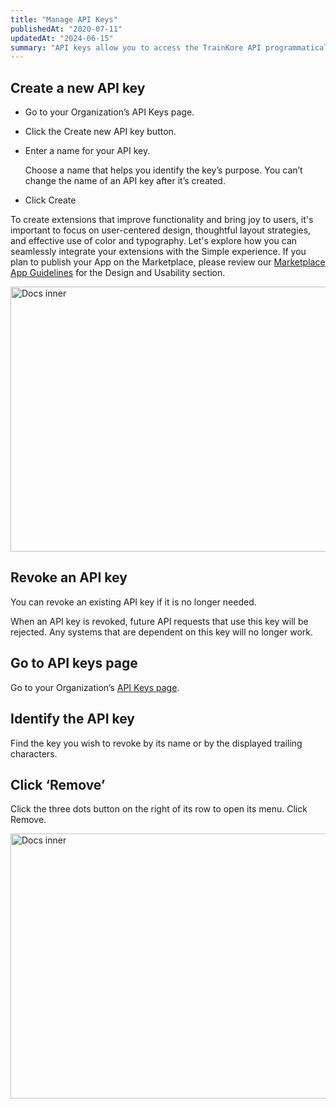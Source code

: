 ```yaml
---
title: "Manage API Keys"
publishedAt: "2020-07-11"
updatedAt: "2024-06-15"
summary: "API keys allow you to access the TrainKore API programmatically in your app."
---
```


## Create a new API key

- Go to your Organization’s API Keys page.
- Click the Create new API key button.
- Enter a name for your API key.

  Choose a name that helps you identify the key’s purpose. You can’t change the name of an API key after it’s created.

- Click Create

To create extensions that improve functionality and bring joy to users, it's important to focus on user-centered design, thoughtful layout strategies, and effective use of color and typography. Let's explore how you can seamlessly integrate your extensions with the Simple experience. If you plan to publish your App on the Marketplace, please review our [Marketplace App Guidelines](#0) for the Design and Usability section.

<Image src="/images/settings.png" width="740" height="424" alt="Docs inner" />

## Revoke an API key

You can revoke an existing API key if it is no longer needed.

<Banner title="This may break production systems.">
When an API key is revoked, future API requests that use this key will be rejected. Any systems that are dependent on this key will no longer work.

</Banner>

## Go to API keys page

Go to your Organization’s [API Keys page](https://app.trainkore.com/settings).

## Identify the API key

Find the key you wish to revoke by its name or by the displayed trailing characters.

## Click ‘Remove’

Click the three dots button on the right of its row to open its menu. Click Remove.

<Image src="/images/remove_api.png" width="740" height="424" alt="Docs inner" />
